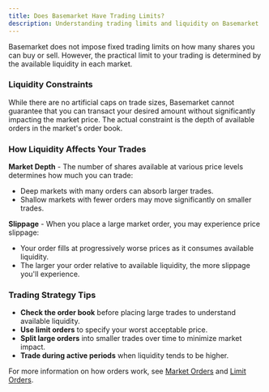 ```yaml
---
title: Does Basemarket Have Trading Limits?
description: Understanding trading limits and liquidity on Basemarket
---
```


Basemarket does not impose fixed trading limits on how many shares you can buy or sell. However, the practical limit to your trading is determined by the available liquidity in each market.

### Liquidity Constraints

While there are no artificial caps on trade sizes, Basemarket cannot guarantee that you can transact your desired amount without significantly impacting the market price. The actual constraint is the depth of available orders in the market's order book.

### How Liquidity Affects Your Trades

**Market Depth** - The number of shares available at various price levels determines how much you can trade:

- Deep markets with many orders can absorb larger trades.
- Shallow markets with fewer orders may move significantly on smaller trades.

**Slippage** - When you place a large market order, you may experience price slippage:

- Your order fills at progressively worse prices as it consumes available liquidity.
- The larger your order relative to available liquidity, the more slippage you'll experience.

### Trading Strategy Tips

- **Check the order book** before placing large trades to understand available liquidity.
- **Use limit orders** to specify your worst acceptable price.
- **Split large orders** into smaller trades over time to minimize market impact.
- **Trade during active periods** when liquidity tends to be higher.

For more information on how orders work, see [Market Orders](/users/market-orders) and [Limit Orders](/users/limit-orders).

